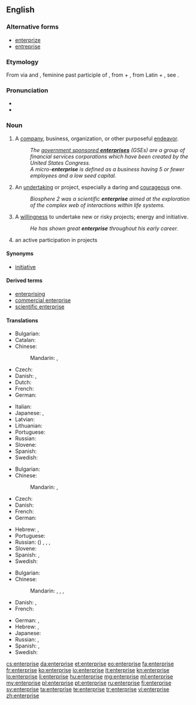 ==English==
{{wikipedia}}

===Alternative forms===
* [[enterprize]] {{qualifier|chiefly archaic}}
* [[entreprise]] {{qualifier|chiefly archaic}}

===Etymology===
From {{etyl|fro}} via {{etyl|enm}} and {{etyl|frm}}, feminine past participle of {{term|entreprendre||to undertake|lang=fro}}, from {{term|entre||in between}} + {{term|prendre|lang=fro||to take}}, from Latin {{term|inter|lang=la}} +  {{term|prehendo|prehendō|lang=la}}, see {{term|prehensile}}.

===Pronunciation===
* {{IPA|/ˈɛntɹ̩pɹɑjz/|[ˈɛɾ̃ɹ̩pɹɑjz]}}
* {{audio|en-us-enterprise.ogg|Audio (US)}}

===Noun===
{{en-noun}}

# A [[company]], business, organization, or other purposeful [[endeavor]].
#: ''The [[wikipedia:government sponsored enterprises|government sponsored '''enterprises''']] (GSEs) are a group of financial services corporations which have been created by the United States Congress.''
#: ''A micro-'''enterprise''' is defined as a business having 5 or fewer employees and a low seed capital.''
# An [[undertaking]] or project, especially a daring and [[courageous]] one.
#: ''Biosphere 2 was a scientific '''enterprise''' aimed at the exploration of the complex web of interactions within life systems.''
# A [[willingness]] to undertake new or risky projects; energy and initiative.
#: ''He has shown great '''enterprise''' throughout his early career.''
# an active participation in projects

====Synonyms====
* [[initiative]]

====Derived terms====
* [[enterprising]]
* [[commercial enterprise]]
* [[scientific enterprise]]

====Translations====
{{trans-top|company, business, organization, or endeavor}}
* Bulgarian: {{t|bg|предприятие|n|tr=predprijátie|sc=Cyrl}}
* Catalan: {{t-|ca|empresa|f}}
* Chinese:
*: Mandarin: {{t|zh|企業|sc=Hani}}, {{t|zh|企业|tr=qǐyè|sc=Hani}}
* Czech: {{t+|cs|podnik|m}}
* Danish: {{t|da|virksomhed}}, {{t|da|foretagende}}
* Dutch: {{t+|nl|onderneming|f}}
* French: {{t+|fr|entreprise|f}}
* German: {{t+|de|Unternehmen|n}}
{{trans-mid}}
* Italian: {{t+|it|impresa|f}}
* Japanese: {{t+|ja|企業|tr=きぎょう, kigyō|sc=Jpan}}, {{t|ja|事業|tr=じぎょう, jigyō|sc=Jpan}}
* Latvian: {{t|lv|uzņēmums|m|xs=Latvian}}
* Lithuanian: {{t|lt|įmonė|f|xs=Lithuanian}}
* Portuguese: {{t|pt|empresa|f}}
* Russian: {{t+|ru|предприятие|n|tr=predprijátije}}
* Slovene: {{t|sl|podjetje|n}}
* Spanish: {{t+|es|empresa|f}}
* Swedish: {{t|sv|företag|n}}
{{trans-bottom}}

{{trans-top|undertaking, especially a daring and courageous one}}
* Bulgarian: {{t|bg|предприемчивост|f|sc=Cyrl}}
* Chinese:
*: Mandarin: {{t|zh|事業|sc=Hani}}, {{t|zh|事业|tr=shìyè|sc=Hani}}
* Czech: {{t+|cs|podnik|m}}
* Danish: {{t|da|bedrift}}
* French: {{t|fr|venture|f}}
* German: {{t|de|Unterfangen|n}}
{{trans-mid}}
* Hebrew: {{t+|he|מבצע|tr=mivtsa}}, {{t|he|יזמה|tr=yozma}}
* Portuguese: {{t+|pt|empreendimento}}
* Russian: ({{l|ru|рискованный}}) {{t|ru|проект|m|tr=proɛ́kt}}, {{t|ru|начинание|n|tr=načinánije}}, {{t|ru|затея|f|tr=zatéja}}, {{t+|ru|предприятие|n|tr=predprijátije}}
* Slovene: {{t-|sl|podvig|m}}
* Spanish: {{t|es|empresa}}, {{t|es|emprendimiento}}
* Swedish: {{t|sv|vågstycke|n}}
{{trans-bottom}}

{{trans-top|willingness to undertake projects, energy and initiative}}
* Bulgarian: {{t|bg|инициатива|f|tr=iniciatíva|sc=Cyrl}}
* Chinese:
*: Mandarin: {{t|zh|事業心|sc=Hani}}, {{t|zh|事业心|tr=shìyèxīn|sc=Hani}}, {{t|zh|進取心|sc=Hani}}, {{t|zh|进取心|tr=jìnqǔxīn|sc=Hani}}
* Danish: {{t|da|foretagsomhed}}, {{t|da|initiativ}}
* French: {{t|fr|initiative|f}}
{{trans-mid}}
* German: {{t|de|Unternehmungsgeist|m}}, {{t|de|Unternehmungslust|f}}
* Hebrew: {{t|he|יזמות|tr=yazamut}}, {{t|he|יזמה|tr=yozma}}
* Japanese: {{t|ja|冒険心|tr=ぼうけんしん, bōkenshin}}
* Russian: {{t|ru|предприимчивость|f|tr=predpriímčivostʹ}}, {{t|ru|инициатива|f|tr=iniciatíva}}
* Spanish: {{t|es|empuje}}, {{t|es|iniciativa}}
* Swedish: {{t|sv|vågstycke|c}}
{{trans-bottom}}

[[cs:enterprise]]
[[da:enterprise]]
[[et:enterprise]]
[[eo:enterprise]]
[[fa:enterprise]]
[[fr:enterprise]]
[[ko:enterprise]]
[[io:enterprise]]
[[it:enterprise]]
[[kn:enterprise]]
[[lo:enterprise]]
[[li:enterprise]]
[[hu:enterprise]]
[[mg:enterprise]]
[[ml:enterprise]]
[[my:enterprise]]
[[pl:enterprise]]
[[pt:enterprise]]
[[ru:enterprise]]
[[fi:enterprise]]
[[sv:enterprise]]
[[ta:enterprise]]
[[te:enterprise]]
[[tr:enterprise]]
[[vi:enterprise]]
[[zh:enterprise]]